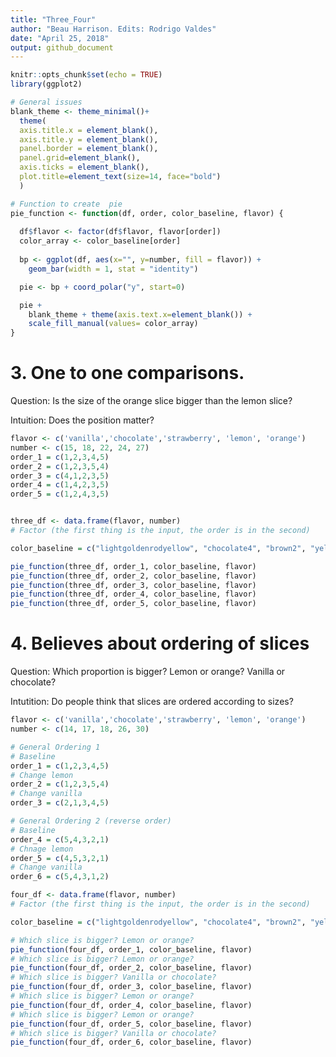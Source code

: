 ```yaml
---
title: "Three_Four"
author: "Beau Harrison. Edits: Rodrigo Valdes"
date: "April 25, 2018"
output: github_document
---
```


```r
knitr::opts_chunk$set(echo = TRUE)
library(ggplot2)
```

```r
# General issues
blank_theme <- theme_minimal()+
  theme(
  axis.title.x = element_blank(),
  axis.title.y = element_blank(),
  panel.border = element_blank(),
  panel.grid=element_blank(),
  axis.ticks = element_blank(),
  plot.title=element_text(size=14, face="bold")
  )
```

```r
# Function to create  pie
pie_function <- function(df, order, color_baseline, flavor) {
  
  df$flavor <- factor(df$flavor, flavor[order])
  color_array <- color_baseline[order]
  
  bp <- ggplot(df, aes(x="", y=number, fill = flavor)) + 
    geom_bar(width = 1, stat = "identity")

  pie <- bp + coord_polar("y", start=0)

  pie +  
    blank_theme + theme(axis.text.x=element_blank()) + 
    scale_fill_manual(values= color_array)
}
```

# 3. One to one comparisons.

Question: Is the size of the orange slice bigger than the lemon slice?

Intuition: Does the position matter?

```r
flavor <- c('vanilla','chocolate','strawberry', 'lemon', 'orange')
number <- c(15, 18, 22, 24, 27)
order_1 = c(1,2,3,4,5)
order_2 = c(1,2,3,5,4)
order_3 = c(4,1,2,3,5)
order_4 = c(1,4,2,3,5)
order_5 = c(1,2,4,3,5)


three_df <- data.frame(flavor, number)
# Factor (the first thing is the input, the order is in the second)

color_baseline = c("lightgoldenrodyellow", "chocolate4", "brown2", "yellow2", "darkorange2")
```

```r
pie_function(three_df, order_1, color_baseline, flavor)
pie_function(three_df, order_2, color_baseline, flavor)
pie_function(three_df, order_3, color_baseline, flavor)
pie_function(three_df, order_4, color_baseline, flavor)
pie_function(three_df, order_5, color_baseline, flavor)
```

# 4. Believes about ordering of slices

Question: Which proportion is bigger? Lemon or orange? Vanilla or chocolate?

Intutition: Do people think that slices are ordered according to sizes?

```r
flavor <- c('vanilla','chocolate','strawberry', 'lemon', 'orange')
number <- c(14, 17, 18, 26, 30)

# General Ordering 1
# Baseline
order_1 = c(1,2,3,4,5)
# Change lemon
order_2 = c(1,2,3,5,4)
# Change vanilla
order_3 = c(2,1,3,4,5)

# General Ordering 2 (reverse order)
# Baseline
order_4 = c(5,4,3,2,1)
# Chnage lemon 
order_5 = c(4,5,3,2,1)
# Change vanilla
order_6 = c(5,4,3,1,2)

four_df <- data.frame(flavor, number)
# Factor (the first thing is the input, the order is in the second)

color_baseline = c("lightgoldenrodyellow", "chocolate4", "brown2", "yellow2", "darkorange2")
```

```r
# Which slice is bigger? Lemon or orange? 
pie_function(four_df, order_1, color_baseline, flavor)
# Which slice is bigger? Lemon or orange? 
pie_function(four_df, order_2, color_baseline, flavor)
# Which slice is bigger? Vanilla or chocolate?
pie_function(four_df, order_3, color_baseline, flavor)
# Which slice is bigger? Lemon or orange? 
pie_function(four_df, order_4, color_baseline, flavor)
# Which slice is bigger? Lemon or orange? 
pie_function(four_df, order_5, color_baseline, flavor)
# Which slice is bigger? Vanilla or chocolate? 
pie_function(four_df, order_6, color_baseline, flavor)
```

